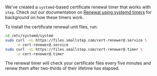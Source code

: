We've created a `systemd`-based certificate renewal timer that works with `step`. Check out our documentation on [Renewal using systemd timers](https://smallstep.com/docs/step-ca/certificate-authority-server-production#renewal-using-systemd-timers) for background on how these timers work.

To install the certificate renewal unit files, run:

```bash
cd /etc/systemd/system
sudo curl -sL https://files.smallstep.com/cert-renewer@.service \
     -o cert-renewer@.service
sudo curl -sL https://files.smallstep.com/cert-renewer@.timer \
     -o cert-renewer@.timer
```

The renewal timer will check your certificate files every five minutes and renew them after two-thirds of their lifetime has elapsed.
